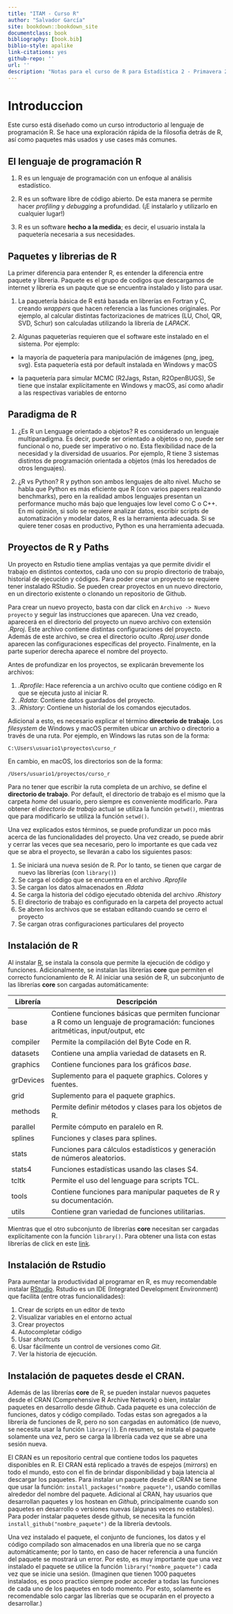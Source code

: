 ```yaml
--- 
title: "ITAM - Curso R"
author: "Salvador García"
site: bookdown::bookdown_site
documentclass: book
bibliography: [book.bib]
biblio-style: apalike
link-citations: yes
github-repo: ''
url: ''
description: "Notas para el curso de R para Estadística 2 - Primavera 2020"
---
```

# Introduccion

Este curso está diseñado como un curso introductorio al lenguaje de programación R. Se hace una exploración rápida de la filosofia detrás de R, así como paquetes más usados y use cases más comunes.

## El lenguaje de programación R

1. R es un lenguaje de programación con un enfoque al análisis estadístico. 

2. R es un software libre de código abierto. De esta manera se permite hacer *profiling* y *debugging* a profundidad. (¡E instalarlo y utilizarlo en cualquier lugar!)

3. R es un software **hecho a la medida**; es decir, el usuario instala la paquetería necesaria a sus necesidades. 

## Paquetes y librerias de R

La primer diferencia para entender R, es entender la diferencia entre paquete y libreria. Paquete es el grupo de codigos que descargamos de internet y libreria es un paqute que se encuentra instalado y listo para usar.  

1. La paquetería básica de R está basada en librerías en Fortran y C, creando *wrappers* que hacen referencia a las funciones originales. Por ejemplo, al calcular distintas factorizaciones de matrices (LU, Chol, QR, SVD, Schur) son calculadas utilizando la librería de *LAPACK*.

2. Algunas paqueterías requieren que el software este instalado en el sistema. Por ejemplo:

  + la mayoría de paquetería para manipulación de imágenes (png, jpeg, svg). Esta paquetería está por default instalada en Windows y macOS

  + la paquetería para simular MCMC (R2Jags, Rstan, R2OpenBUGS), Se tiene que instalar explícitamente en Windows y macOS, así como añadir a las respectivas variables de entorno

## Paradigma de R
1. ¿Es R un Lenguage orientado a objetos? R es considerado un lenguaje multiparadigma. Es decir, puede ser orientado a objetos o no, puede ser funcional o no, puede ser imperativo o no. Esta flexibilidad nace de la necesidad y la diversidad de usuarios. Por ejemplo, R tiene 3 sistemas distintos de programación orientada a objetos (más los heredados de otros lenguajes).

2. ¿R vs Python?
R y python son ambos lenguajes de alto nivel. Mucho se habla que Python es más eficiente que R (con varios papers realizando benchmarks), pero en la realidad ambos lenguajes presentan un performance mucho más bajo que lenguajes low level como C o C++. En mi opinión, si solo se requiere analizar datos, escribir scripts de automatización y modelar datos, R es la herramienta adecuada. Si se quiere tener cosas en productivo, Python es una herramienta adecuada. 


## Proyectos de R y Paths

Un proyecto en Rstudio tiene amplias ventajas ya que permite dividir el trabajo en distintos contextos, cada uno con su propio directorio de trabajo, historial de ejecución y códigos. Para poder crear un proyecto se requiere tener instalado RStudio. Se pueden crear proyectos en un nuevo directorio, en un directorio existente o clonando un repositorio de Github.

Para crear un nuevo proyecto, basta con dar click en `Archivo -> Nuevo proyecto` y seguir las instrucciones que aparecen. Una vez creado, aparecerá en el directorio del proyecto un nuevo archivo con extensión *.Rproj*. Este archivo contiene distintas configuraciones del proyecto. Además de este archivo, se crea el directorio oculto *.Rproj.user* donde aparecen las configuraciones específicas del proyecto. Finalmente, en la parte superior derecha aparece el nombre del proyecto.

Antes de profundizar en los proyectos, se explicarán brevemente los archivos:

1. *.Rprofile*: Hace referencia a un archivo oculto que contiene código en R que se ejecuta justo al iniciar R.
2. *.Rdata*: Contiene datos guardados del proyecto.
3. *.Rhistory*: Contiene un historial de los comandos ejecutados.

Adicional a esto, es necesario explicar el término **directorio de trabajo**. Los *filesystem* de Windows y macOS permiten ubicar un archivo o directorio a través de una ruta. Por ejemplo, en Windows las rutas son de la forma:

`C:\Users\usuario1\proyectos\curso_r`

En cambio, en macOS, los directorios son de la forma:

`/Users/usuario1/proyectos/curso_r`

Para no tener que escribir la ruta completa de un archivo, se define el **directorio de trabajo**. Por default, el directorio de trabajo es el mismo que la carpeta *home* del usuario, pero siempre es conveniente modificarlo. Para obtener el *directorio de trabajo* actual se utiliza la función `getwd()`, mientras que para modificarlo se utiliza la función `setwd()`.

Una vez explicados estos términos, se puede profundizar un poco más acerca de las funcionalidades del proyecto. Una vez creado, se puede abrir y cerrar las veces que sea necesario, pero lo importante es que cada vez que se abra el proyecto, se llevarán a cabo los siguientes pasos:

1. Se iniciará una nueva sesión de R. Por lo tanto, se tienen que cargar de nuevo las librerías (con `library()`)
2. Se carga el código que se encuentra en el archivo *.Rprofile*
3. Se cargan los datos almacenados en *.Rdata*
4. Se carga la historia del código ejecutado obtenida del archivo *.Rhistory*
5. El directorio de trabajo es configurado en la carpeta del proyecto actual
6. Se abren los archivos que se estaban editando cuando se cerro el proyecto
7. Se cargan otras configuraciones particulares del proyecto

## Instalación de R

Al instalar [R](https://cran.r-project.org), se instala la consola que permite la ejecución de código y funciones. Adicionalmente, se instalan las librerías **core** que permiten el correcto funcionamiento de R. Al iniciar una sesión de R, un subconjunto de las librerías **core** son cargadas automáticamente:

Librería       | Descripción
-------------  | ---------------------------------------------------------------------------
base           | Contiene funciones básicas que permiten funcionar a R como un lenguaje de programación: funciones aritméticas, input/output, etc 
compiler       | Permite la compilación del Byte Code en R.
datasets       | Contiene una amplia variedad de datasets en R.
graphics       | Contiene funciones para los gráficos *base*.
grDevices      | Suplemento para el paquete graphics. Colores y fuentes.
grid           | Suplemento para el paquete graphics.
methods        | Permite definir métodos y clases para los objetos de R.
parallel       | Permite cómputo en paralelo en R.
splines        | Funciones y clases para splines.
stats          | Funciones para cálculos estadísticos y generación de números aleatorios.
stats4         | Funciones estadísticas usando las clases S4.
tcltk          | Permite el uso del lenguage para scripts TCL.
tools          | Contiene funciones para manipular paquetes de R y su documentación.
utils          | Contiene gran variedad de funciones utilitarias.

Mientras que el otro subconjunto de librerías **core** necesitan ser cargadas explícitamente con la función `library()`. Para obtener una lista con estas librerías de click en este [link](https://stat.ethz.ch/R-manual/R-devel/doc/html/packages.html).


## Instalación de Rstudio 

Para aumentar la productividad al programar en R, es muy recomendable instalar [RStudio](https://www.rstudio.com/products/rstudio/download/). Rstudio es un IDE (Integrated Development Environment) que facilita (entre otras funcionalidades):

1. Crear de scripts en un editor de texto
2. Visualizar variables en el entorno actual
3. Crear proyectos
4. Autocompletar código
5. Usar *shortcuts*
6. Usar fácilmente un control de versiones como *Git*.
7. Ver la historia de ejecución.


## Instalación de paquetes desde el CRAN.

Además de las librerías **core** de R, se pueden instalar nuevos paquetes desde el CRAN (Comprehensive R Archive Network) o bien, instalar paquetes en desarrollo desde *Github*. Cada paquete es una colección de funciones, datos y código compilado. Todas estas son agregados a la librería de funciones de R, pero no son cargadas en automático (de nuevo, se necesita usar la función `library()`). En resumen, se instala el paquete solamente una vez, pero se carga la librería cada vez que se abre una sesión nueva.

El CRAN es un repositorio central que contiene todos los paquetes disponibles en R. El CRAN está replicado a través de espejos (*mirrors*) en todo el mundo, esto con el fin de brindar disponibilidad y baja latencia al descargar los paquetes. Para instalar un paquete desde el CRAN se tiene que usar la función: `install_packages("nombre_paquete")`, usando comillas alrededor del nombre del paquete. Adicional al CRAN, hay usuarios que desarrollan paquetes y los hostean en *Github*, principalmente cuando son paquetes en desarrollo o versiones nuevas (algunas veces no estables). Para poder instalar paquetes desde github, se necesita la función `install_github("nombre_paquete")` de la librería devtools.

Una vez instalado el paquete, el conjunto de funciones, los datos y el código compilado son almacenados en una librería que no se carga automáticamente; por lo tanto, en caso de hacer referencia a una función del paquete se mostrará un error. Por esto, es muy importante que una vez instalado el paquete se utilice la función `library("nombre_paquete")` cada vez que se inicie una sesión. (Imaginen que tienen 1000 paquetes instalados, es poco practico siempre poder acceder a todas las funciones de cada uno de los paquetes en todo momento. Por esto, solamente es recomendable solo cargar las librerías que se ocuparán en el proyecto a desarrollar.)

